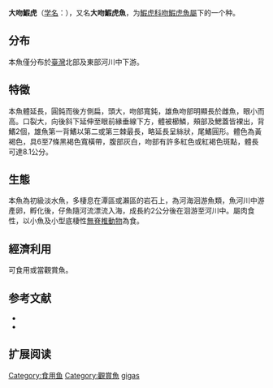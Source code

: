 {{Speciesbox
| name = 大吻鰕虎魚
| status = NE
| status_system = IUCN3.1
| image = 
| image_width = 250px
| image_caption = 
| genus = Rhinogobius
| species = gigas
| authority = [[Aonuma_&_Chen|Aonuma & Chen]], 1996
| synonyms = 
}}
'''大吻鰕虎'''（[[学名|学名]]：{{lang|la|'''''Rhinogobius gigas'''''}}），又名'''大吻鰕虎魚'''，为[[鰕虎科|鰕虎科]][[吻鰕虎魚屬|吻鰕虎魚屬]]下的一个种。

==分布==
本魚僅分布於[[臺灣|臺灣]]北部及東部河川中下游。

==特徵==
本魚體延長，圓鈍而後方側扁，頭大，吻部寬鈍，雄魚吻部明顯長於雌魚，眼小而高。口裂大，向後斜下延伸至眼前緣垂線下方，體被櫛鱗，頰部及鰓蓋皆裸出，背鰭2個，雄魚第一背鰭以第二或第三棘最長，略延長呈絲狀，尾鰭圓形。體色為黃褐色，具6至7條黑褐色寬橫帶，腹部灰白，吻部有許多紅色或紅褐色斑點，體長可達8.1公分。

==生態==
本魚為初級淡水魚，多棲息在潭區或瀨區的岩石上，為河海洄游魚類，魚河川中游產卵，孵化後，仔魚隨河流漂流入海，成長約2公分後在洄游至河川中。屬肉食性，以小魚及小型底棲性[[無脊椎動物|無脊椎動物]]為食。

==經濟利用==
可食用或當觀賞魚。

== 参考文献 ==
*{{FishBase_species|genus=Rhinogobius|species=gigas|year=2011|month=12}}
* {{TaiBNET| zh=大吻鰕虎 | id=381838 | binomial=Rhinogobius gigas | authority=Chen & Shao, 1996 | var= | accessdate=2013-01-24}}
== 扩展阅读 ==
{{refbegin}}
{{wikispecies-inline|Rhinogobius gigas|大吻鰕虎魚}}
{{refend}}
{{Taxonbar|from=Q3759343}}

[[Category:食用鱼|Category:食用鱼]]
[[Category:觀賞魚|Category:觀賞魚]]
[[Category:吻鰕虎魚屬|gigas]]